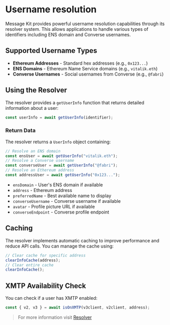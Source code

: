 # Username resolution

Message Kit provides powerful username resolution capabilities through its resolver system. This allows applications to handle various types of identifiers including ENS domain and Converse usernames.

## Supported Username Types

- **Ethereum Addresses** - Standard hex addresses (e.g., `0x123...`)
- **ENS Domains** - Ethereum Name Service domains (e.g., `vitalik.eth`)
- **Converse Usernames** - Social usernames from Converse (e.g., `@fabri`)

## Using the Resolver

The resolver provides a `getUserInfo` function that returns detailed information about a user:

```typescript
const userInfo = await getUserInfo(identifier);
```

### Return Data

The resolver returns a `UserInfo` object containing:

```typescript
// Resolve an ENS domain
const ensUser = await getUserInfo("vitalik.eth");
// Resolve a Converse username
const converseUser = await getUserInfo("@fabri");
// Resolve an Ethereum address
const addressUser = await getUserInfo("0x123...");
```

- `ensDomain` - User's ENS domain if available
- `address` - Ethereum address
- `preferredName` - Best available name to display
- `converseUsername` - Converse username if available
- `avatar` - Profile picture URL if available
- `converseEndpoint` - Converse profile endpoint

## Caching

The resolver implements automatic caching to improve performance and reduce API calls. You can manage the cache using:

```typescript
// Clear cache for specific address
clearInfoCache(address);
// Clear entire cache
clearInfoCache();
```

## XMTP Availability Check

You can check if a user has XMTP enabled:

```typescript
const { v2, v3 } = await isOnXMTP(v3client, v2client, address);
```

> For more information visit [Resolver](/plugins/resolver.mdx)
